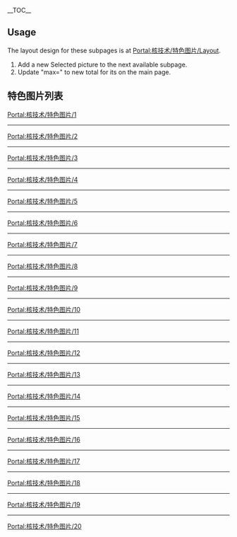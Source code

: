 __TOC__


== Usage ==
The layout design for these subpages is at [[Portal:核技术/特色图片/Layout|Portal:核技术/特色图片/Layout]].
# Add a new Selected picture to the next available subpage.
# Update "max=" to new total for its {{tl|Random portal component}} on the main page.

== 特色图片列表 ==

[[Portal:核技术/特色图片/1|Portal:核技术/特色图片/1]]
{{Portal:核技术/特色图片/1}}
----
[[Portal:核技术/特色图片/2|Portal:核技术/特色图片/2]]
{{Portal:核技术/特色图片/2}}
----
[[Portal:核技术/特色图片/3|Portal:核技术/特色图片/3]]
{{Portal:核技术/特色图片/3}}
----
[[Portal:核技术/特色图片/4|Portal:核技术/特色图片/4]]
{{Portal:核技术/特色图片/4}}
----
[[Portal:核技术/特色图片/5|Portal:核技术/特色图片/5]]
{{Portal:核技术/特色图片/5}}
----
[[Portal:核技术/特色图片/6|Portal:核技术/特色图片/6]]
{{Portal:核技术/特色图片/6}}
----
[[Portal:核技术/特色图片/7|Portal:核技术/特色图片/7]]
{{Portal:核技术/特色图片/7}}
----
[[Portal:核技术/特色图片/8|Portal:核技术/特色图片/8]]
{{Portal:核技术/特色图片/8}}
----
[[Portal:核技术/特色图片/9|Portal:核技术/特色图片/9]]
{{Portal:核技术/特色图片/9}}
----
[[Portal:核技术/特色图片/10|Portal:核技术/特色图片/10]]
{{Portal:核技术/特色图片/10}}
----
[[Portal:核技术/特色图片/11|Portal:核技术/特色图片/11]]
{{Portal:核技术/特色图片/11}}
----
[[Portal:核技术/特色图片/12|Portal:核技术/特色图片/12]]
{{Portal:核技术/特色图片/12}}
----
[[Portal:核技术/特色图片/13|Portal:核技术/特色图片/13]]
{{Portal:核技术/特色图片/13}}
----
[[Portal:核技术/特色图片/14|Portal:核技术/特色图片/14]]
{{Portal:核技术/特色图片/14}}
----
[[Portal:核技术/特色图片/15|Portal:核技术/特色图片/15]]
{{Portal:核技术/特色图片/15}}
----
[[Portal:核技术/特色图片/16|Portal:核技术/特色图片/16]]
{{Portal:核技术/特色图片/16}}
----
[[Portal:核技术/特色图片/17|Portal:核技术/特色图片/17]]
{{Portal:核技术/特色图片/17}}
----
[[Portal:核技术/特色图片/18|Portal:核技术/特色图片/18]]
{{Portal:核技术/特色图片/18}}
----
[[Portal:核技术/特色图片/19|Portal:核技术/特色图片/19]]
{{Portal:核技术/特色图片/19}}
----
[[Portal:核技术/特色图片/20|Portal:核技术/特色图片/20]]
{{Portal:核技术/特色图片/20}}